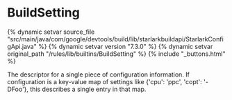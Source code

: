 <html devsite>
<head>
  <meta name="project_path" value="/_project.yaml">
  <meta name="book_path" value="/versions/7.3.0/_book.yaml">
</head>
<body>

<h1 class="page-title" id="modules.BuildSetting">BuildSetting</h1>

{% dynamic setvar source_file "src/main/java/com/google/devtools/build/lib/starlarkbuildapi/StarlarkConfigApi.java" %}
{% dynamic setvar version "7.3.0" %}
{% dynamic setvar original_path "/rules/lib/builtins/BuildSetting" %}
{% include "_buttons.html" %}
<!-- {% raw %} -->

The descriptor for a single piece of configuration information. If configuration is a key-value map of settings like {'cpu': 'ppc', 'copt': '-DFoo'}, this describes a single entry in that map.



</body>
</html>

<!-- {% endraw %} -->
